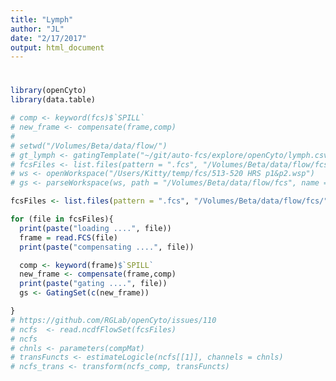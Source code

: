 ```yaml
---
title: "Lymph"
author: "JL"
date: "2/17/2017"
output: html_document
---
```


# 

```r
library(openCyto)
library(data.table)

```

```r

# comp <- keyword(fcs)$`SPILL`
# new_frame <- compensate(frame,comp)
# 
# setwd("/Volumes/Beta/data/flow/")
# gt_lymph <- gatingTemplate("~/git/auto-fcs/explore/openCyto/lymph.csv", autostart = 1L)
# fcsFiles <- list.files(pattern = ".fcs", "/Volumes/Beta/data/flow/fcs/", full = TRUE)
# ws <- openWorkspace("/Users/Kitty/temp/fcs/513-520 HRS p1&p2.wsp")
# gs <- parseWorkspace(ws, path = "/Volumes/Beta/data/flow/fcs", name = 1,subset=fcsFiles,isNcdf = TRUE)

fcsFiles <- list.files(pattern = ".fcs", "/Volumes/Beta/data/flow/fcs/", full = TRUE)

for (file in fcsFiles){
  print(paste("loading ....", file))
  frame = read.FCS(file)
  print(paste("compensating ....", file))

  comp <- keyword(frame)$`SPILL`
  new_frame <- compensate(frame,comp)
  print(paste("gating ....", file))
  gs <- GatingSet(c(new_frame))

}
# https://github.com/RGLab/openCyto/issues/110
# ncfs  <- read.ncdfFlowSet(fcsFiles)
# ncfs
# chnls <- parameters(compMat)
# transFuncts <- estimateLogicle(ncfs[[1]], channels = chnls)
# ncfs_trans <- transform(ncfs_comp, transFuncts)
```



